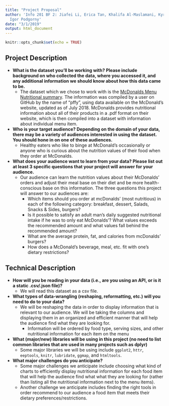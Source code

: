 ```yaml
---
title: "Project Proposal"
author: 'Info 201 BF 2: Jiafei Li, Erica Tan, Khalifa Al-Maslamani, Kyryll Keydanskyy,
  Igor Podgorny'
date: "3/1/2019"
output: html_document
---
```


```r
knitr::opts_chunk$set(echo = TRUE)
```

## Project Description


- **What is the dataset you'll be working with?  Please include background on who collected the data, where you accessed it, and any additional information we should know about how this data came to be.**
    - The dataset which we chose to work with is the [McDonalds Menu Nutritional summary](https://github.com/pffy/data-mcdonalds-nutritionfacts). The information was compiled by a user on GitHub by the name of “pffy”, using data available on the McDonald’s website, updated as of July 2018. McDonalds provides nutritional information about all of their products in a .pdf format on their website, which is then compiled into a dataset with information about individual menu item. 
  
- **Who is your target audience?  Depending on the domain of your data, there may be a variety of audiences interested in using the dataset.  You should hone in on one of these audiences.**
    - Healthy eaters who like to binge at McDonald’s occasionally or anyone who is curious about the nutrition values of their food when they order at McDonalds.
  
- **What does your audience want to learn from your data?  Please list out at least 3 specific questions that your project will answer for your audience.**
    - Our audience can learn the nutrition values about their McDonalds’ orders and adjust their meal base on their diet and be more health-conscious base on this information. The three questions this project will answer to our audiences are:
        - Which items should you order at mcDonalds’ (most nutritious) in each of the following category: breakfast, dessert, Salads, Snacks & Sides, burgers?
        - Is it possible to satisfy an adult man’s daily suggested nutritional intake if he was to only eat McDonalds’? What values exceeds the recommended amount and what values fall behind the recommended amount?
        - What are the average protein, fat, and calories from mcDonalds’ burgers?
        - How does a McDonald's beverage, meal, etc. fit with one’s dietary restrictions?
    
    
## Technical Description


- **How will you be reading in your data (i.e., are you using an API, or is it a static .csv/.json file)?**
    - We will read this dataset as a csv file.
- **What types of data-wrangling (reshaping, reformatting, etc.) will you need to do to your data?**
    - We will be reshaping the data in order to display information that is relevant to our audience. We will be taking the columns and displaying them in an organized and efficient manner that will help the audience find what they are looking for.
        - Information will be ordered by food type, serving sizes, and other nutritional information for each item on the menu
- **What (major/new) libraries will be using in this project (no need to list common libraries that are used in many projects such as dplyr)**
    - Some major libraries we will be using include `ggplot2`, `httr`, `eeptools`, `knitr`, `lubridate`, `ggmap`, and `htmltools`. 
- **What major challenges do you anticipate? **
    - Some major challenges we anticipate include choosing what kind of charts to efficiently display nutritional information for each food item that will help the audience find what what they are looking for (rather than listing all the nutritional information next to the menu items).
    - Another challenge we anticipate includes finding the right tools in order recommend to our audience a food item that meets their dietary preferences/restrictions.